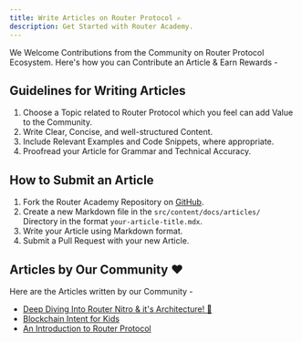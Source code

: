 ```yaml
---
title: Write Articles on Router Protocol ✍️
description: Get Started with Router Academy.
---
```


We Welcome Contributions from the Community on Router Protocol Ecosystem. Here's how you can Contribute an Article & Earn Rewards -

## Guidelines for Writing Articles

1. Choose a Topic related to Router Protocol which you feel can add Value to the Community.
2. Write Clear, Concise, and well-structured Content.
3. Include Relevant Examples and Code Snippets, where appropriate.
4. Proofread your Article for Grammar and Technical Accuracy.

## How to Submit an Article

1. Fork the Router Academy Repository on [GitHub](https://github.com/ShivankK26/Router-Academy-Courses).
2. Create a new Markdown file in the `src/content/docs/articles/` Directory in the format `your-article-title.mdx`.
3. Write your Article using Markdown format.
4. Submit a Pull Request with your new Article.

## Articles by Our Community ❤️

Here are the Articles written by our Community -

- [Deep Diving Into Router Nitro & it's Architecture! 🚀](/articles/router-nitro/)
- [Blockchain Intent for Kids](/articles/blockchain-intents-for-kids/)
- [An Introduction to Router Protocol](/articles/router-protocol-an-introduction/)
